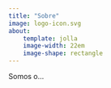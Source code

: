 ```yaml
---
title: "Sobre"
image: logo-icon.svg
about:
    template: jolla
    image-width: 22em
    image-shape: rectangle
---
```


Somos o...
